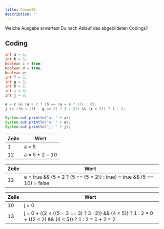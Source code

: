 ```yaml
---
title: Cases05
description: ''
---
```



Welche Ausgabe erwartest Du nach Ablauf des abgebildeten Codings?

## Coding

```java showLineNumbers
int a = 5;
int b = 5;
boolean c = true;
boolean d = true;
boolean e;
int f = 5;
int g = 3;
int h = 2;
int i = 4;
int j = 0;

e = c && (a > 2 ? (b == (a = a * 2)) : d);
j += ((h < ((f - g == 3) ? 3 : 2)) && (i < 5)) ? 1 : 2;

System.out.println("a: " + a);
System.out.println("e: " + e);
System.out.println("j: " + j);
```

<Tabs>
  <TabItem value="a" label="-" default>

  </TabItem>
  <TabItem value="b" label="a">

| Zeile | Wert            |
| ----- | --------------- |
| 1     | a = 5           |
| 12    | a = 5 \* 2 = 10 |

  </TabItem>
  <TabItem value="c" label="e">

| Zeile | Wert                                                                     |
| ----- | ------------------------------------------------------------------------ |
| 12    | e = true && (5 > 2 ? (5 == (5 \* 2)) : true) = true && (5 == 10) = false |

  </TabItem>
  <TabItem value="d" label="j">

| Zeile | Wert                                                                                                     |
| ----- | -------------------------------------------------------------------------------------------------------- |
| 10    | j = 0                                                                                                    |
| 13    | j = 0 + ((2 < ((5 - 3 == 3) ? 3 : 2)) && (4 < 5)) ? 1 : 2 = 0 + ((2 < 2) && (4 < 5)) ? 1 : 2 = 0 + 2 = 2 |

  </TabItem>
</Tabs>
